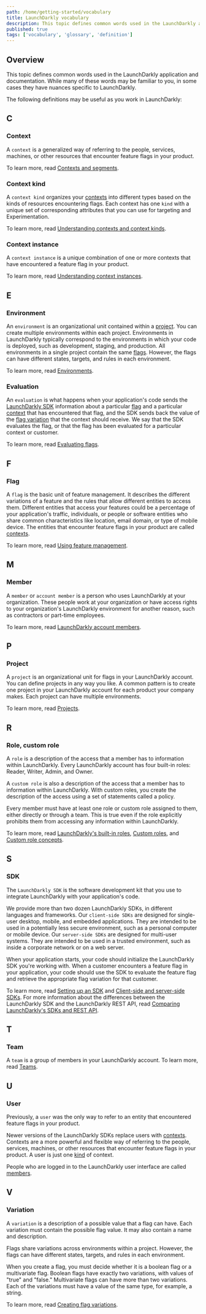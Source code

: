 ```yaml
---
path: /home/getting-started/vocabulary
title: LaunchDarkly vocabulary
description: This topic defines common words used in the LaunchDarkly application and documentation.
published: true
tags: ['vocabulary', 'glossary', 'definition']
---
```


## Overview

This topic defines common words used in the LaunchDarkly application and documentation. While many of these words may be familiar to you, in some cases they have nuances specific to LaunchDarkly.

The following definitions may be useful as you work in LaunchDarkly:


## C

### Context

A `context` is a generalized way of referring to the people, services, machines, or other resources that encounter feature flags in your product.

To learn more, read [Contexts and segments](/home/contexts).

### Context kind

A `context kind` organizes your [contexts](#context) into different types based on the kinds of resources encountering flags. Each context has one `kind` with a unique set of corresponding attributes that you can use for targeting and Experimentation.

To learn more, read [Understanding contexts and context kinds](/home/contexts#understanding-contexts-and-context-kinds).

### Context instance

A `context instance` is a unique combination of one or more contexts that have encountered a feature flag in your product.

To learn more, read [Understanding context instances](/home/contexts#understanding-context-instances).

## E

### Environment

An `environment` is an organizational unit contained within a [project](#project). You can create multiple environments within each project. Environments in LaunchDarkly typically correspond to the environments in which your code is deployed, such as development, staging, and production. All environments in a single project contain the same [flags](#flag). However, the flags can have different states, targets, and rules in each environment.

To learn more, read [Environments](/home/organize/environments).

### Evaluation

An `evaluation` is what happens when your application's code sends the [LaunchDarkly SDK](#sdk) information about a particular [flag](#flag) and a particular [context](#context) that has encountered that flag, and the SDK sends back the value of the [flag variation](#variation) that the context should receive. We say that the SDK evaluates the flag, or that the flag has been evaluated for a particular context or customer.

To learn more, read [Evaluating flags](/sdk/features/evaluating).


## F

### Flag

A `flag` is the basic unit of feature management. It describes the different variations of a feature and the rules that allow different entities to access them. Different entities that access your features could be a percentage of your application's traffic, individuals, or people or software entities who share common characteristics like location, email domain, or type of mobile device. The entities that encounter feature flags in your product are called [contexts](#context).

To learn more, read [Using feature management](/home/getting-started#using-feature-management).

## M

### Member

A `member` or `account member` is a person who uses LaunchDarkly at your organization. These people work at your organization or have access rights to your organization's LaunchDarkly environment for another reason, such as contractors or part-time employees.

To learn more, read [LaunchDarkly account members](/home/members/managing).

## P

### Project

A `project` is an organizational unit for flags in your LaunchDarkly account. You can define projects in any way you like. A common pattern is to create one project in your LaunchDarkly account for each product your company makes. Each project can have multiple environments.

To learn more, read [Projects](/home/organize/projects).

## R

### Role, custom role

A `role` is a description of the access that a member has to information within LaunchDarkly. Every LaunchDarkly account has four built-in roles: Reader, Writer, Admin, and Owner.

A `custom role` is also a description of the access that a member has to information within LaunchDarkly. With custom roles, you create the description of the access using a set of statements called a policy.

Every member must have at least one role or custom role assigned to them, either directly or through a team. This is true even if the role explicitly prohibits them from accessing any information within LaunchDarkly.

To learn more, read [LaunchDarkly's built-in roles](/home/members/built-in-roles), [Custom roles](/home/members/custom-roles), and [Custom role concepts](/home/members/role-concepts).

## S

### SDK

The `LaunchDarkly SDK` is the software development kit that you use to integrate LaunchDarkly with your application's code.

We provide more than two dozen LaunchDarkly SDKs, in different languages and frameworks. Our `client-side SDKs` are designed for single-user desktop, mobile, and embedded applications. They are intended to be used in a potentially less secure environment, such as a personal computer or mobile device. Our `server-side SDKs` are designed for multi-user systems. They are intended to be used in a trusted environment, such as inside a corporate network or on a web server.

When your application starts, your code should initialize the LaunchDarkly SDK you're working with. When a customer encounters a feature flag in your application, your code should use the SDK to evaluate the feature flag and retrieve the appropriate flag variation for that customer.

To learn more, read [Setting up an SDK](/home/getting-started/setting-up) and [Client-side and server-side SDKs](/sdk/concepts/client-side-server-side). For more information about the differences between the LaunchDarkly SDK and the LaunchDarkly REST API, read [Comparing LaunchDarkly's SDKs and REST API](/guide/api/comparing-sdk-rest-api).

## T

### Team

A `team` is a group of members in your LaunchDarkly account. To learn more, read [Teams](/home/teams).

## U

### User

Previously, a `user` was the only way to refer to an entity that encountered feature flags in your product.

Newer versions of the LaunchDarkly SDKs replace users with [contexts](#context). Contexts are a more powerful and flexible way of referring to the people, services, machines, or other resources that encounter feature flags in your product. A user is just one [kind](#context-kind) of context.

People who are logged in to the LaunchDarkly user interface are called [members](#member).

## V

### Variation

A `variation` is a description of a possible value that a flag can have. Each variation must contain the possible flag value. It may also contain a name and description.

Flags share variations across environments within a project. However, the flags can have different states, targets, and rules in each environment.

When you create a flag, you must decide whether it is a boolean flag or a multivariate flag. Boolean flags have exactly two variations, with values of "true" and "false." Multivariate flags can have more than two variations. Each of the variations must have a value of the same type, for example, a string.

To learn more, read [Creating flag variations](/home/flags/variations).
